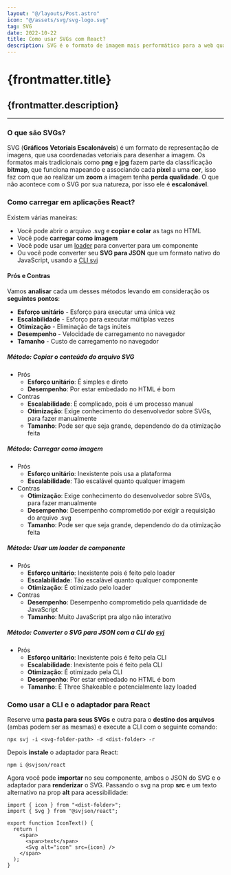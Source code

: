 ```yaml
---
layout: "@/layouts/Post.astro"
icon: "@/assets/svg/svg-logo.svg"
tag: SVG
date: 2022-10-22
title: Como usar SVGs com React?
description: SVG é o formato de imagem mais performático para a web quando embedado em seu HTML
---
```


# {frontmatter.title}

## {frontmatter.description}

---

### O que são SVGs?

SVG (**Gráficos Vetoriais Escalonáveis**) é um formato de representação de imagens, que usa coordenadas vetoriais para desenhar a imagem. Os formatos mais tradicionais como **png** e **jpg** fazem parte da classificação **bitmap**, que funciona mapeando e associando cada **pixel** a uma **cor**, isso faz com que ao realizar um **zoom** a imagem tenha **perda qualidade**. O que não acontece com o SVG por sua natureza, por isso ele é **escalonável**.

### Como carregar em aplicações React?

Existem várias maneiras:

- Você pode abrir o arquivo .svg e **copiar e colar** as tags no HTML
- Você pode **carregar como imagem**
- Você pode usar um [loader](https://www.npmjs.com/package/@svgr/webpack "npm svgr") para converter para um componente
- Ou você pode converter seu **SVG para JSON** que um formato nativo do JavaScript, usando a [CLI svj](https://www.npmjs.com/package/svj "npm svj")

#### Prós e Contras

Vamos **analisar** cada um desses métodos levando em consideração os **seguintes pontos**:

- **Esforço unitário** - Esforço para executar uma única vez
- **Escalabilidade** - Esforço para executar múltiplas vezes
- **Otimização** - Eliminação de tags inúteis
- **Desempenho** - Velocidade de carregamento no navegador
- **Tamanho** - Custo de carregamento no navegador

##### Método: Copiar o conteúdo do arquivo SVG

- Prós
  - **Esforço unitário**: É simples e direto
  - **Desempenho**: Por estar embedado no HTML é bom
- Contras
  - **Escalabilidade**: É complicado, pois é um processo manual
  - **Otimização**: Exige conhecimento do desenvolvedor sobre SVGs, para fazer manualmente
  - **Tamanho**: Pode ser que seja grande, dependendo do da otimização feita

##### Método: Carregar como imagem

- Prós
  - **Esforço unitário**: Inexistente pois usa a plataforma
  - **Escalabilidade**: Tão escalável quanto qualquer imagem
- Contras
  - **Otimização**: Exige conhecimento do desenvolvedor sobre SVGs, para fazer manualmente
  - **Desempenho**: Desempenho comprometido por exigir a requisição do arquivo .svg
  - **Tamanho**: Pode ser que seja grande, dependendo do da otimização feita

##### Método: Usar um loader de componente

- Prós
  - **Esforço unitário**: Inexistente pois é feito pelo loader
  - **Escalabilidade**: Tão escalável quanto qualquer componente
  - **Otimização**: É otimizado pelo loader
- Contras
  - **Desempenho**: Desempenho comprometido pela quantidade de JavaScript
  - **Tamanho**: Muito JavaScript pra algo não interativo

##### Método: Converter o SVG para JSON com a CLI do [svj](https://www.npmjs.com/package/svj "npm svj")

- Prós
  - **Esforço unitário**: Inexistente pois é feito pela CLI
  - **Escalabilidade**: Inexistente pois é feito pela CLI
  - **Otimização**: É otimizado pela CLI
  - **Desempenho**: Por estar embedado no HTML é bom
  - **Tamanho**: É Three Shakeable e potencialmente lazy loaded

### Como usar a CLI e o adaptador para React

Reserve uma **pasta para seus SVGs** e outra para o **destino dos arquivos** (ambas podem ser as mesmas) e execute a CLI com o seguinte comando:

```shell
npx svj -i <svg-folder-path> -d <dist-folder> -r
```

Depois **instale** o adaptador para React:

```shell
npm i @svjson/react
```

Agora você pode **importar** no seu componente, ambos o JSON do SVG e o adaptador para **renderizar** o SVG. Passando o svg na prop **src** e um texto alternativo na prop **alt** para acessibilidade:

```tsx
import { icon } from "<dist-folder>";
import { Svg } from "@svjson/react";

export function IconText() {
  return (
    <span>
      <span>text</span>
      <Svg alt="icon" src={icon} />
    </span>
  );
}
```
